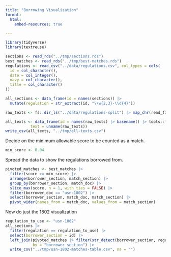 ```yaml
---
title: "Borrowing Visualization"
format:
  html:
    embed-resources: true

---
```


```r
library(tidyverse)
library(textreuse)

sections <- read_rds("../tmp/sections.rds")
best_matches <- read_rds("../tmp/best-matches.rds")
regulations <- read_csv("../data/regulations.csv", col_types = cols(
  id = col_character(),
  date = col_integer(),
  navy = col_character(),
  title = col_character()
))
```


```r
all_sections <- data_frame(id = names(sections)) |> 
  mutate(regulation = str_extract(id, "\\w{2,3}-\\d{4}"))

raw_texts <- fs::dir_ls("../data/regulations-split") |> map_chr(read_file)

all_texts <- data_frame(id = names(raw_texts) |> basename() |> tools::file_path_sans_ext(),
           text = unname(raw_texts))
write_csv(all_texts, "../tmp/all-texts.csv")
```


Decide on the minimum allowable score to be counted as a match.

```r
min_score <- 0.04
```


Spread the data to show the regulations borrowed from.

```r
pivoted_matches <- best_matches |> 
  filter(score >= min_score) |> 
  arrange(borrower_section, match_section) |> 
  group_by(borrower_section, match_doc) |> 
  slice_max(score, n = 1, with_ties = FALSE) |> 
  filter(borrower_doc == "usn-1802") |> 
  select(borrower_section, match_doc, match_section) |> 
  pivot_wider(names_from = match_doc, values_from = match_section)
```

Now do just the 1802 visualization

```r
regulation_to_use <- "usn-1802"
all_sections |> 
  filter(regulation == regulation_to_use) |> 
  select(borrower_section = id) |> 
  left_join(pivoted_matches |> filter(str_detect(borrower_section, regulation_to_use)),
            by = "borrower_section") |> 
  write_csv("../tmp/usn-1802-matches-table.csv", na = "")
```

